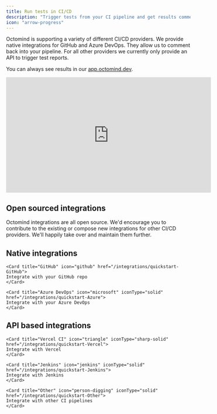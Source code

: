 ```yaml
---
title: Run tests in CI/CD
description: "Trigger tests from your CI pipeline and get results commented back"
icon: "arrow-progress"
---
```


Octomind is supporting a variety of different CI/CD providers.
We provide native integrations for GitHub and Azure DevOps. They allow us to comment back into your pipeline.
For all other providers we currently only provide an API to trigger test reports.

You can always see results in our [app.octomind.dev](https://app.octomind.dev/?utm_source=docs&utm_medium=txt-lnk).

<iframe
  width="560"
  height="315"
  src="https://www.youtube.com/embed/UuySBqXW5Ss?si=fF4UHZt42h-nMcVb"
  title="YouTube video player"
  frameborder="0"
  allow="accelerometer; autoplay; clipboard-write; encrypted-media; gyroscope; picture-in-picture; web-share"
  referrerpolicy="strict-origin-when-cross-origin"
  allowfullscreen
></iframe>

## Open sourced integrations

Octomind integrations are all open source. We'd encourage you to contribute to the existing or compose new integrations for other CI/CD providers.
We'll happily take over and maintain them further.

## Native integrations

<CardGroup cols={2}>

    <Card title="GitHub" icon="github" href="/integrations/quickstart-GitHub">
    Integrate with your GitHub repo
    </Card>

    <Card title="Azure DevOps" icon="microsoft" iconType="solid" href="/integrations/quickstart-Azure">
    Integrate with your Azure DevOps
    </Card>

</CardGroup>

<div class="mt-8" />

## API based integrations

<CardGroup cols={2}>

    <Card title="Vercel CI" icon="triangle" iconType="sharp-solid" href="/integrations/quickstart-Vercel">
    Integrate with Vercel
    </Card>

    <Card title="Jenkins" icon="jenkins" iconType="solid" href="/integrations/quickstart-Jenkins">
    Integrate with Jenkins
    </Card>

    <Card title="Other" icon="person-digging" iconType="solid" href="/integrations/quickstart-Other">
    Integrate with other CI pipelines
    </Card>

</CardGroup>

<div class="mt-8" />
